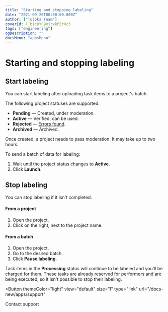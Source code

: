 ```yaml
---
title: "Starting and stopping labeling"
date: "2021-09-20T00:00:00.000Z"
author: ["Toloka Team"]
coverId: F_bIcOYF9yjrxkPZrXc3
tags: ["engineering"]
ogDescription: ""
docsMenu: "appsMenu"
---
```



# Starting and stopping labeling

## Start labeling

You can start labeling after uploading task items to a project's batch.

The following project statuses are supported:

- **Pending** — Created, under moderation.
- **Active** — Verified, can be used.
- **Rejected** — [Errors found](docs-new/apps/quickstart#errors).
- **Archived** — Archived.

<Note mode="note" title="Info">

Once created, a project needs to pass moderation. It may take up to two hours.

</Note>

To send a batch of data for labeling:

1. Wait until the project status changes to **Active**.
1. Click **Launch**.

## Stop labeling

You can stop labeling if it isn't completed.

#### From a project

1. Open the project.
1. Click <PauseIcon /> on the right, next to the project name.

#### From a batch

1. Open the project.
1. Go to the desired batch.
1. Click **Pause labeling**.

<Note mode="note" title="Info">

Task items in the **Processing** status will continue to be labeled and you'll be charged for them. These tasks are already reserved for performers and are being executed, so it isn't possible to stop their labeling.

</Note>

<Button
  themeColor="light"
  view="default"
  size="l"
  type="link"
  url="/docs-new/apps/support"
>
  Contact support
</Button>
